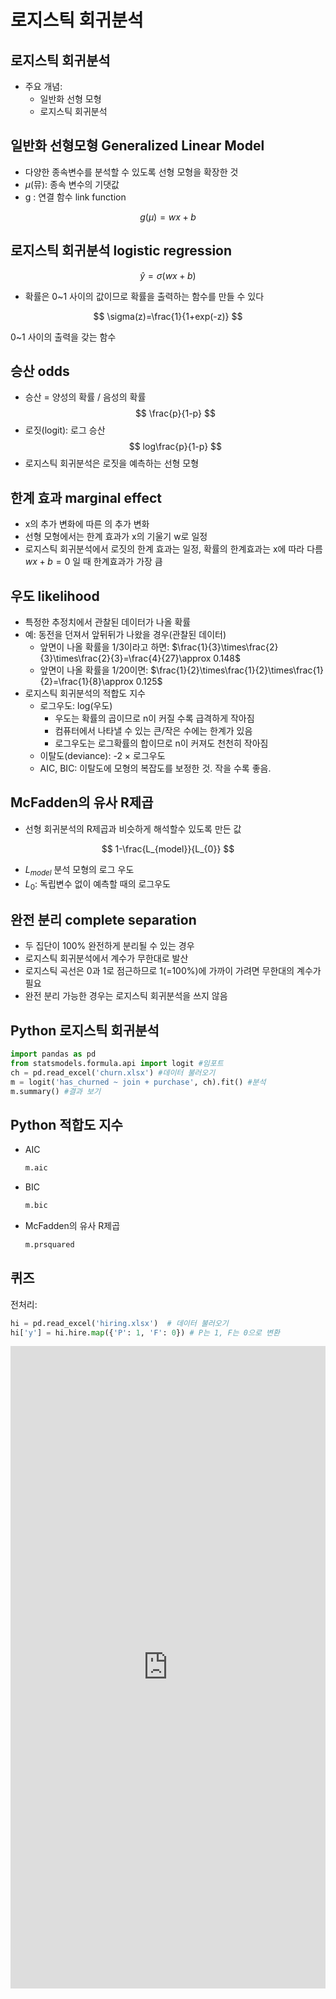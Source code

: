 # 로지스틱 회귀분석 



## 로지스틱 회귀분석 

  * 주요 개념: 
      * 일반화 선형 모형 
      * 로지스틱 회귀분석 



## 일반화 선형모형 Generalized Linear Model 

  * 다양한 종속변수를 분석할 수 있도록 선형 모형을 확장한 것 
  * $\mu$(뮤): 종속 변수의 기댓값 
  * g : 연결 함수 link function 

$$
g(\mu)=wx+b
$$ 


## 로지스틱 회귀분석 logistic regression 

$$
\hat{y}=\sigma(wx+b)
$$ 

  * 확률은 0\~1 사이의 값이므로 확률을 출력하는 함수를 만들 수 있다 


$$
\sigma(z)=\frac{1}{1+exp(-z)}
$$ 

0\~1 사이의 출력을 갖는 함수 



## 승산 odds 

* 승산 = 양성의 확률 / 음성의 확률 
$$
\frac{p}{1-p}
$$ 
* 로짓(logit): 로그 승산 
$$
log\frac{p}{1-p}
$$ 
* 로지스틱 회귀분석은 로짓을 예측하는 선형 모형 



## 한계 효과 marginal effect 

  * x의 추가 변화에 따른 의 추가 변화 
  * 선형 모형에서는 한계 효과가 x의 기울기 w로 일정 
  * 로지스틱 회귀분석에서 로짓의 한계 효과는 일정, 확률의 한계효과는 x에 따라 다름 
    $wx+b=0$ 일 때 한계효과가 가장 큼 


## 우도 likelihood 

  * 특정한 추정치에서 관찰된 데이터가 나올 확률 
  * 예: 동전을 던져서 앞뒤뒤가 나왔을 경우(관찰된 데이터) 
      * 앞면이 나올 확률을 1/3이라고 하면: $\frac{1}{3}\times\frac{2}{3}\times\frac{2}{3}=\frac{4}{27}\approx 0.148$ 
      * 앞면이 나올 확률을 1/20이면: $\frac{1}{2}\times\frac{1}{2}\times\frac{1}{2}=\frac{1}{8}\approx 0.125$ 
  * 로지스틱 회귀분석의 적합도 지수 
    * 로그우도: log(우도) 
        * 우도는 확률의 곱이므로 n이 커질 수록 급격하게 작아짐 
        * 컴퓨터에서 나타낼 수 있는 큰/작은 수에는 한계가 있음 
        * 로그우도는 로그확률의 합이므로 n이 커져도 천천히 작아짐 
    * 이탈도(deviance): -2 × 로그우도 
    * AIC, BIC: 이탈도에 모형의 복잡도를 보정한 것.  작을 수록 좋음. 



## McFadden의 유사 R제곱 

  * 선형 회귀분석의 R제곱과 비슷하게 해석할수 있도록 만든 값 

$$
1-\frac{L_{model}}{L_{0}}
$$ 

  * $L_{model}$ 분석 모형의 로그 우도 
  * $L_{0}$: 독립변수 없이 예측할 때의 로그우도 



## 완전 분리 complete separation 

  * 두 집단이 100% 완전하게 분리될 수 있는 경우 
  * 로지스틱 회귀분석에서 계수가 무한대로 발산 
  * 로지스틱 곡선은 0과 1로 점근하므로 1(=100%)에 가까이 가려면 무한대의 계수가 필요 
  * 완전 분리 가능한 경우는 로지스틱 회귀분석을 쓰지 않음 



## Python 로지스틱 회귀분석 

```python
import pandas as pd
from statsmodels.formula.api import logit #임포트
ch = pd.read_excel('churn.xlsx') #데이터 불러오기
m = logit('has_churned ~ join + purchase', ch).fit() #분석
m.summary() #결과 보기
```





## Python 적합도 지수 

  * AIC 
    ```python
    m.aic
    ```
    
  * BIC 
    ```python
    m.bic
    ```
    
  * McFadden의 유사 R제곱 
    ```python
    m.prsquared
    ```
    

## 퀴즈

전처리:

```python
hi = pd.read_excel('hiring.xlsx')  # 데이터 불러오기
hi['y'] = hi.hire.map({'P': 1, 'F': 0}) # P는 1, F는 0으로 변환
```

<iframe src="https://tally.so/embed/3XkBEY?alignLeft=1&hideTitle=1&transparentBackground=1&dynamicHeight=1" loading="lazy" width="100%" height="1028" frameborder="0" marginheight="0" marginwidth="0" title="[통계] 로지스틱 회귀분석"></iframe>